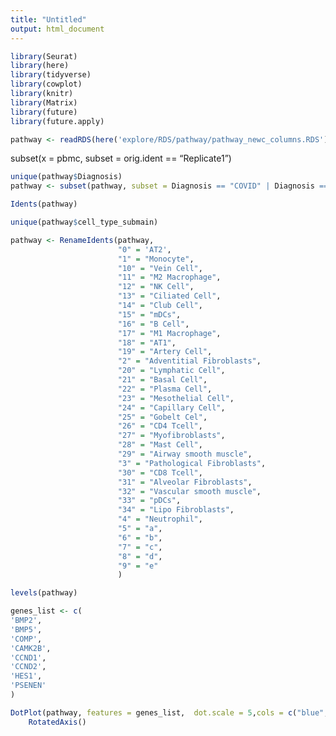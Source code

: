 ```yaml
---
title: "Untitled"
output: html_document
---
```


```r
library(Seurat)
library(here)
library(tidyverse)
library(cowplot)
library(knitr)
library(Matrix)
library(future)
library(future.apply)
```

```r
pathway <- readRDS(here('explore/RDS/pathway/pathway_newc_columns.RDS'))
```

subset(x = pbmc, subset = orig.ident == "Replicate1")

```r
unique(pathway$Diagnosis)
pathway <- subset(pathway, subset = Diagnosis == "COVID" | Diagnosis == "IPF" )
```


```r
Idents(pathway)
```

```r
unique(pathway$cell_type_submain)
```


```r
pathway <- RenameIdents(pathway, 
                        "0" = 'AT2',
                        "1" = "Monocyte",
                        "10" = "Vein Cell",
                        "11" = "M2 Macrophage",
                        "12" = "NK Cell",
                        "13" = "Ciliated Cell",
                        "14" = "Club Cell",
                        "15" = "mDCs",
                        "16" = "B Cell",
                        "17" = "M1 Macrophage",
                        "18" = "AT1",
                        "19" = "Artery Cell",
                        "2" = "Adventitial Fibroblasts",
                        "20" = "Lymphatic Cell",
                        "21" = "Basal Cell",
                        "22" = "Plasma Cell",
                        "23" = "Mesothelial Cell",
                        "24" = "Capillary Cell",
                        "25" = "Gobelt Cel",
                        "26" = "CD4 Tcell",
                        "27" = "Myofibroblasts",
                        "28" = "Mast Cell",
                        "29" = "Airway smooth muscle",
                        "3" = "Pathological Fibroblasts",
                        "30" = "CD8 Tcell",
                        "31" = "Alveolar Fibroblasts",
                        "32" = "Vascular smooth muscle",
                        "33" = "pDCs",
                        "34" = "Lipo Fibroblasts",
                        "4" = "Neutrophil",
                        "5" = "a",
                        "6" = "b",
                        "7" = "c",
                        "8" = "d",
                        "9" = "e"
                        )
```

```r
levels(pathway)
```
```r
genes_list <- c(
'BMP2',
'BMP5',
'COMP',
'CAMK2B',
'CCND1',
'CCND2',
'HES1',
'PSENEN'
)
```


```r
DotPlot(pathway, features = genes_list,  dot.scale = 5,cols = c("blue", "red"),  split.by = "Diagnosis") +
    RotatedAxis()
```

